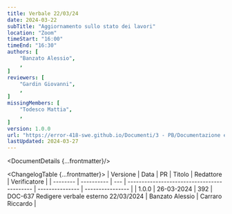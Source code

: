 ```yaml
---
title: Verbale 22/03/24
date: 2024-03-22
subTitle: "Aggiornamento sullo stato dei lavori"
location: "Zoom"
timeStart: "16:00"
timeEnd: "16:30"
authors: [
	"Banzato Alessio",
	,
]
reviewers: [
	"Gardin Giovanni",
	,
]
missingMembers: [
	"Todesco Mattia",
	,
]
version: 1.0.0
url: "https://error-418-swe.github.io/Documenti/3 - PB/Documentazione esterna/Verbali/24-03-22_v1.0.0.pdf"
lastUpdated: 2024-03-27
---
```



<DocumentDetails {...frontmatter}/>

<ChangelogTable {...frontmatter}>
| Versione | Data       | PR  | Titolo                                      | Redattore       | Verificatore     |
| -------- | ---------- | --- | ------------------------------------------- | --------------- | ---------------- |
| 1.0.0    | 26-03-2024 | 392 | DOC-637 Redigere verbale esterno 22/03/2024 | Banzato Alessio | Carraro Riccardo |
</ChangelogTable>

